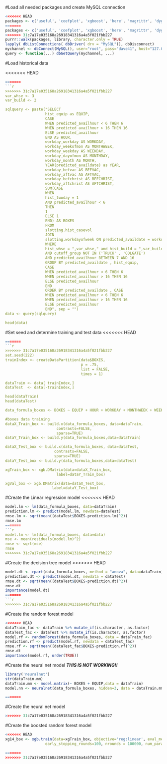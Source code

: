 #Load all needed packages and create MySQL connection

```r

<<<<<<< HEAD
packages <- c('useful', 'coefplot', 'xgboost', 'here', 'magrittr', 'dygraphs', 'dplyr', 'RMySQL', 'caret', 'purrr', 'randomForest', 'rpart', 'neuralnet')
=======
packages <- c('useful', 'coefplot', 'xgboost', 'here', 'magrittr', 'dygraphs', 'dplyr', 'RMySQL', 'caret', 'purrr')
>>>>>>> 31c7a17e035168a26918341316a4a5f021fbb227
purrr::walk(packages, library, character.only = TRUE)
lapply( dbListConnections( dbDriver( drv = "MySQL")), dbDisconnect)
mychannel <- dbConnect(MySQL(), user="root", pass="dave41", host="127.0.0.1")
query <- function(...) dbGetQuery(mychannel, ...)

```


#Load historical data

<<<<<<< HEAD
```r
=======
```r
>>>>>>> 31c7a17e035168a26918341316a4a5f021fbb227
var_whse <- 3
var_build <- 2

sqlquery <- paste("SELECT 
                  hist_equip as EQUIP,
                  CASE
                  WHEN predicted_availhour < 6 THEN 6
                  WHEN predicted_availhour > 16 THEN 16
                  ELSE predicted_availhour
                  END AS HOUR,
                  workday_workday AS WORKDAY,
                  workday_weekofmon AS MONTHWEEK,
                  workday_weekday AS WEEKDAY,
                  workday_dayofmon AS MONTHDAY,
                  workday_month AS MONTH,
                  YEAR(predicted_availdate) as YEAR,
                  workday_befvac AS BEFVAC,
                  workday_aftvac AS AFTVAC,
                  workday_befchrist AS BEFCHRIST,
                  workday_aftchrist AS AFTCHRIST,
                  SUM(CASE
                  WHEN
                  hist_twoday = 1
                  AND predicted_availhour < 6
                  THEN
                  1
                  ELSE 1
                  END) AS BOXES
                  FROM
                  slotting.hist_casevol
                  JOIN
                  slotting.workdayofweek ON predicted_availdate = workday_date
                  WHERE 
                  hist_whse = ",var_whse," and hist_build = ",var_build," 
                  AND cutoff_group NOT IN ('TRUCK' , 'COLGATE')
                  AND predicted_availhour BETWEEN 7 AND 16
                  GROUP BY predicted_availdate , hist_equip, 
                  CASE
                  WHEN predicted_availhour < 6 THEN 6
                  WHEN predicted_availhour > 16 THEN 16
                  ELSE predicted_availhour
                  END
                  ORDER BY predicted_availdate , CASE
                  WHEN predicted_availhour < 6 THEN 6
                  WHEN predicted_availhour > 16 THEN 16
                  ELSE predicted_availhour
                  END", sep = "")
data <- query(sqlquery)

head(data)

```


#Set seed and determine training and test data
<<<<<<< HEAD
```r
=======
```r
>>>>>>> 31c7a17e035168a26918341316a4a5f021fbb227
set.seed(222)
trainIndex <- createDataPartition(data$BOXES, 
                                  p = .75, 
                                  list = FALSE, 
                                  times = 1)

dataTrain <- data[ trainIndex,]
dataTest  <- data[-trainIndex,]

head(dataTrain)
head(dataTest)

data_formula_boxes <- BOXES ~ EQUIP + HOUR + WORKDAY + MONTHWEEK + WEEKDAY + MONTHDAY + MONTH + YEAR + BEFVAC + AFTVAC + BEFCHRIST + AFTCHRIST

#boxes data training
dataX_Train_box <- build.x(data_formula_boxes, data=dataTrain,
                       contrasts=FALSE,
                       sparse=TRUE)
dataY_Train_box <- build.y(data_formula_boxes,data=dataTrain) 

dataX_Test_box <- build.x(data_formula_boxes, data=dataTest,
                      contrasts=FALSE,
                      sparse=TRUE)
dataY_Test_box <- build.y(data_formula_boxes,data=dataTest)

xgTrain_box <- xgb.DMatrix(data=dataX_Train_box,
                       label=dataY_Train_box)

xgVal_box <- xgb.DMatrix(data=dataX_Test_box,
                     label=dataY_Test_box)
```

#Create the Linear regression model
<<<<<<< HEAD
```r
model.lm <- lm(data_formula_boxes, data=dataTrain)
prediction.lm <- predict(model.lm, newdata=dataTest)
rmse.lm <- sqrt(mean((dataTest$BOXES-prediction.lm)^2))
rmse.lm
=======
```r
model.lm <- lm(data_formula_boxes, data=data)
mse <- mean(residuals(model.lm)^2)
rmse <- sqrt(mse)
rmse
>>>>>>> 31c7a17e035168a26918341316a4a5f021fbb227


```


#Create the decision tree model
<<<<<<< HEAD
```r

model.dt <- rpart(data_formula_boxes, method = "anova", data=dataTrain)
prediction.dt <- predict(model.dt, newdata = dataTest)
rmse.dt <- sqrt(mean((dataTest$BOXES-prediction.dt)^2))
rmse.dt
importance(model.dt)
=======
```r
>>>>>>> 31c7a17e035168a26918341316a4a5f021fbb227

```


#Create the random forest model
```r

<<<<<<< HEAD
dataTrain_fac <- dataTrain %>% mutate_if(is.character, as.factor)
dataTest_fac <- dataTest %>% mutate_if(is.character, as.factor)
model.rf <- randomForest(data_formula_boxes, data = dataTrain_fac)
prediction.rf <- predict(model.rf, newdata = dataTest_fac)
rmse.rf <- sqrt(mean((dataTest_fac$BOXES-prediction.rf)^2))
rmse.dt
importance(model.rf, order(TRUE))

```


#Create the neural net model  ***THIS IS NOT WORKING!!***
```r
library('neuralnet')
str(dataTrain.mm)
dataTrain.mm <- model.matrix(~ BOXES + EQUIP,data = dataTrain)
model.nn <- neuralnet(data_formula_boxes, hidden=3, data = dataTrain.mm)

=======
```


#Create the neural net model
```r
>>>>>>> 31c7a17e035168a26918341316a4a5f021fbb227

```


#Create the boosted random forest model
```r

<<<<<<< HEAD
xg14_box <- xgb.train(data=xgTrain_box, objective='reg:linear', eval_metric='rmse', booster='gbtree', watchlist = list(train=xgTrain_box, validate=xgVal_box), 
                  early_stopping_rounds=100, nrounds = 100000, num_parallel_tree=20, print_every_n = 20, nthread=4,eta = .1, max_depth = 7)

=======
>>>>>>> 31c7a17e035168a26918341316a4a5f021fbb227
```




